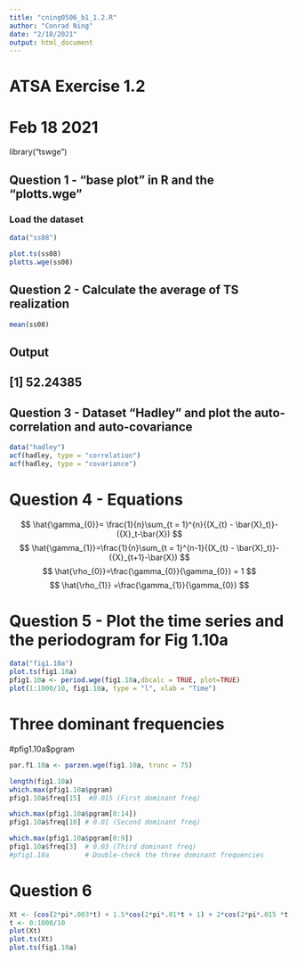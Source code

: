 ---
title: "cning0506_b1_1.2.R"
author: "Conrad Ning"
date: "2/18/2021"
output: html_document
---



# ATSA Exercise 1.2
# Feb 18 2021

library("tswge")

## Question 1 - "base plot" in R and the "plotts.wge"

### Load the dataset
```{r pressure, echo=FALSE}
data("ss08")

plot.ts(ss08)
plotts.wge(ss08)
```

## Question 2 - Calculate the average of TS realization 
```{r pressure, echo=FALSE}
mean(ss08)
```

## Output
## [1] 52.24385

## Question 3 - Dataset "Hadley" and plot the auto-correlation and auto-covariance 
```{r pressure, echo=FALSE}
data("hadley")
acf(hadley, type = "correlation")
acf(hadley, type = "covariance")
```

# Question 4 - Equations 
$$
\hat{\gamma_{0}}= \frac{1}{n}\sum_{t = 1}^{n}{(X_{t} - \bar{X}_t)}- ({X}_t-\bar{X})
$$
$$
\hat{\gamma_{1}}=\frac{1}{n}\sum_{t = 1}^{n-1}{(X_{t} - \bar{X}_t)}- ({X}_{t+1}-\bar{X})
$$
$$
\hat{\rho_{0}}=\frac{\gamma_{0}}{\gamma_{0}} = 1
$$
$$
\hat{\rho_{1}} =\frac{\gamma_{1}}{\gamma_{0}}
$$


# Question 5 - Plot the time series and the periodogram for Fig 1.10a 
```{r pressure, echo=FALSE}
data("fig1.10a")
plot.ts(fig1.10a)
pfig1.10a <- period.wge(fig1.10a,dbcalc = TRUE, plot=TRUE)
plot(1:1000/10, fig1.10a, type = "l", xlab = "Time")
```
# Three dominant frequencies 
#pfig1.10a$pgram

```{r pressure, echo=FALSE}
par.f1.10a <- parzen.wge(fig1.10a, trunc = 75)

length(fig1.10a)
which.max(pfig1.10a$pgram)
pfig1.10a$freq[15]  #0.015 (First dominant freq)

which.max(pfig1.10a$pgram[0:14])
pfig1.10a$freq[10] # 0.01 (Second dominant freq)

which.max(pfig1.10a$pgram[0:9])
pfig1.10a$freq[3]  # 0.03 (Third dominant freq)
#pfig1.10a         # Double-check the three dominant frequencies 

```

# Question 6 

```{r pressure, echo=FALSE}
Xt <- (cos(2*pi*.003*t) + 1.5*cos(2*pi*.01*t + 1) + 2*cos(2*pi*.015 *t + 2.5))
t <- 0:1000/10
plot(Xt)
plot.ts(Xt)
plot.ts(fig1.10a)
```









